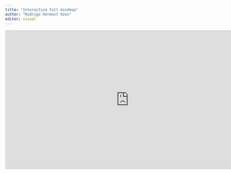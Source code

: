 ```yaml
---
title: "Interactive full mindmap"
author: "Rodrigo Hermont Ozon"
editor: visual
---
```


::: {html}
<iframe style="border:none" width="800" height="450" src="https://whimsical.com/embed/4KahXwYqBXLwQHDBvjPK5j"></iframe>
:::